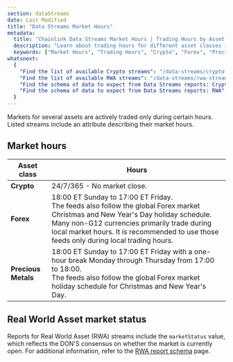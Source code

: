 ```yaml
---
section: dataStreams
date: Last Modified
title: "Data Streams Market Hours"
metadata:
  title: "Chainlink Data Streams Market Hours | Trading Hours by Asset Class"
  description: "Learn about trading hours for different asset classes in Chainlink Data Streams including cryptocurrency, forex, and precious metals market schedules."
  keywords: ["Market Hours", "Trading Hours", "Crypto", "Forex", "Precious Metals", "Data Streams"]
whatsnext:
  {
    "Find the list of available Crypto streams": "/data-streams/crypto-streams",
    "Find the list of available RWA streams": "/data-streams/rwa-streams",
    "Find the schema of data to expect from Data Streams reports: Crypto": "/data-streams/reference/report-schema-v3",
    "Find the schema of data to expect from Data Streams reports: RWA": "/data-streams/reference/report-schema-v8",
  }
---
```


Markets for several assets are actively traded only during certain hours. Listed streams include an attribute describing their market hours.

## Market hours

| Asset class         | Hours                                                                                                                                                                                                                                                                           |
| ------------------- | ------------------------------------------------------------------------------------------------------------------------------------------------------------------------------------------------------------------------------------------------------------------------------- |
| **Crypto**          | 24/7/365 - No market close.                                                                                                                                                                                                                                                     |
| **Forex**           | 18:00 ET Sunday to 17:00 ET Friday. <br/> The feeds also follow the global Forex market Christmas and New Year's Day holiday schedule. Many non-G12 currencies primarily trade during local market hours. It is recommended to use those feeds only during local trading hours. |
| **Precious Metals** | 18:00 ET Sunday to 17:00 ET Friday with a one-hour break Monday through Thursday from 17:00 to 18:00. <br/> The feeds also follow the global Forex market holiday schedule for Christmas and New Year's Day.                                                                    |

## Real World Asset market status

Reports for Real World Asset (RWA) streams include the `marketStatus` value, which reflects the DON'S consensus on whether the market is currently open. For additional information, refer to the [RWA report schema](/data-streams/reference/report-schema-v8) page.
